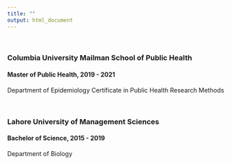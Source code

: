 ```yaml
---
title: ""
output: html_document
---
```

<br>

### Columbia University Mailman School of Public Health
#### Master of Public Health, 2019 - 2021
Department of Epidemiology 
Certificate in Public Health Research Methods

<br>

### Lahore University of Management Sciences
#### Bachelor of Science, 2015 - 2019
Department of Biology
